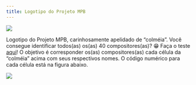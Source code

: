 ```yaml
---
title: Logotipo do Projeto MPB
---
```


![](../figs/colmeia.png)

Logotipo do Projeto MPB, carinhosamente apelidado de "colméia". Você consegue identificar todos(as) os(as) 40 compositores(as)? 😁 Faça o teste [aqui](https://www.flexiquiz.com/SC/N/76f08d8a-11de-4170-b613-d651bd6ba012)! O objetivo é corresponder os(as) compositores(as) cada célula da "colméia" acima com seus respectivos nomes. O código numérico para cada célula está na figura abaixo.

![](../figs/colmeia-gabarito.png)
